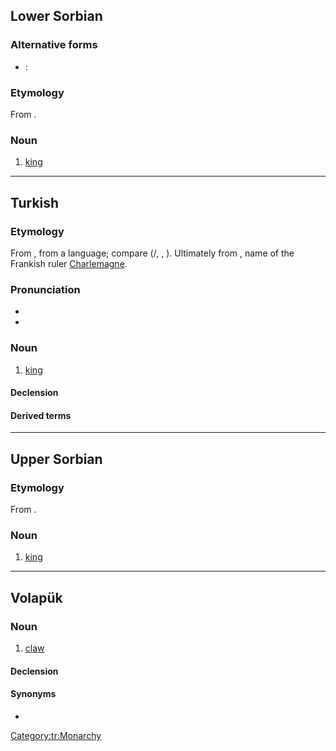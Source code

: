 {{also|Kral|král|Král|kráľ|Kráľ}}
==Lower Sorbian==

===Alternative forms===
* {{qualifier|obsolete}}: {{l|dsb|krol}}

===Etymology===
From {{inh|dsb|sla-pro|*korljь}}.

===Noun===
{{head|dsb|noun|g=m}}

# [[king]]

----

==Turkish==

===Etymology===
From {{inh|tr|ota|قرال|tr=kral}}, from a {{der|tr|zls}} language; compare {{der|tr|sla-pro|*korljь||king}} ({{cog|sh|krȃlj}}/{{m|sh|кра̑љ}}, {{cog|bg|крал}}, {{cog|sl|králj}}). Ultimately from {{der|tr|goh|Karl}}, name of the Frankish ruler [[Charlemagne]].

===Pronunciation===
* {{IPA|[kɯɾɑɫ]|lang=tr}}
* {{hyphenation|kral|lang=tr}}

===Noun===
{{tr-noun|ı|lar}}

# [[king]] {{gloss|head of a country}}

====Declension====
{{tr-infl-noun-c|a|d}}
{{tr-poss-c|a}}

====Derived terms====
{{der3|kraliçe|krallık|kraliyet|lang=tr}}

[[Category:tr:Monarchy]]

----

==Upper Sorbian==

===Etymology===
From {{inh|hsb|sla-pro|*korljь}}.

===Noun===
{{head|hsb|noun|g=m}}

# [[king]]

----

==Volapük==

===Noun===
{{vo-noun}}

# [[claw]]

====Declension====
{{vo-decl-noun}}

====Synonyms====
* {{l|vo|kluv}}